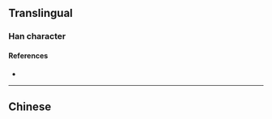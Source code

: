 {{also|嚌}}
{{character info/new}}
==Translingual==

===Han character===
{{Han char|rn=30|rad=口|as=06|sn=9|four=|canj=RYKL|ids=⿰口齐}}

====References====
* {{Han ref|kx=0189.271|hdz=10621.011|uh=54DC|ud=21724}}

----

==Chinese==
{{zh-see|嚌}}